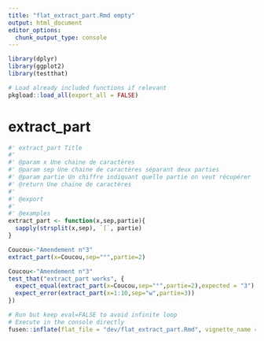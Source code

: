 ```yaml
---
title: "flat_extract_part.Rmd empty"
output: html_document
editor_options: 
  chunk_output_type: console
---
```


```r
library(dplyr)
library(ggplot2)
library(testthat)
```

```r
# Load already included functions if relevant
pkgload::load_all(export_all = FALSE)
```

# extract_part

```r
#' extract_part Title
#'
#' @param x Une chaine de caractères
#' @param sep Une chaine de caractères séparant deux parties
#' @param partie Un chiffre indiquant quelle partie on veut récupérer
#' @return Une chaine de caractères
#'
#' @export
#'
#' @examples
extract_part <- function(x,sep,partie){
  sapply(strsplit(x,sep), `[`, partie)
} 

```

```r
Coucou<-"Amendement n°3"
extract_part(x=Coucou,sep="°",partie=2)
```

```r
Coucou<-"Amendement n°3"
test_that("extract_part works", {
  expect_equal(extract_part(x=Coucou,sep="°",partie=2),expected = "3")
  expect_error(extract_part(x=1:10,sep="w",partie=3))
})
```


```r
# Run but keep eval=FALSE to avoid infinite loop
# Execute in the console directly
fusen::inflate(flat_file = "dev/flat_extract_part.Rmd", vignette_name = "Extract part")
```

